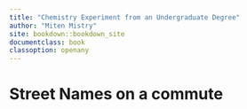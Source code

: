 ```yaml
---
title: "Chemistry Experiment from an Undergraduate Degree"
author: "Miten Mistry"
site: bookdown::bookdown_site
documentclass: book
classoption: openany
---
```


# Street Names on a commute


